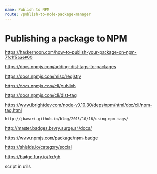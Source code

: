 ```yaml
---
name: Publish to NPM
route: /publish-to-node-package-manager
---
```


# Publishing a package to NPM

https://hackernoon.com/how-to-publish-your-package-on-npm-7fc1f5aae600

https://docs.npmjs.com/adding-dist-tags-to-packages

https://docs.npmjs.com/misc/registry

https://docs.npmjs.com/cli/publish

https://docs.npmjs.com/cli/dist-tag

https://www.ibrightdev.com/node-v0.10.30/deps/npm/html/doc/cli/npm-tag.html

    http://jbavari.github.io/blog/2015/10/16/using-npm-tags/

http://master.badges.bevry.surge.sh/docs/

https://www.npmjs.com/package/npm-badge

https://shields.io/category/social

https://badge.fury.io/for/gh

script in utils
